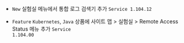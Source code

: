 
- <code class="New">New</code> <span class="uitext">실험실</span> 메뉴에서 <span class="uitext">통합 로그 검색기</span> 추가 <code class='changelog-service'>Service 1.104.12​</code>

- <code class="Feature">Feature</code> <code>Kubernetes</code>, <code>Java</code> 상품에 <span class="uitext">사이트 맵</span>  &gt; <span class="uitext">실험실</span> &gt; <span class="uitext">Remote Access Status</span> 메뉴 추가 <code class='changelog-service'>Service 1.104.00​</code>

